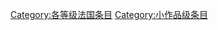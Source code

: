 {{empty category}}
{{Articles by Quality|topic=法国|project=法国|format=TOC}}

{{catmore1|[[Wikipedia:法国專題|Wikipedia:法国專題]]}}
[[Category:各等级法国条目|Category:各等级法国条目]]
[[Category:小作品级条目|Category:小作品级条目]]